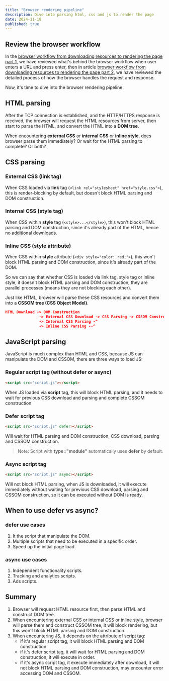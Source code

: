 ```yaml
---
title: "Browser rendering pipeline"
description: Dive into parsing html, css and js to render the page
date: 2024-11-18
published: true
---
```


## Review the browser workflow

In the [browser workflow from downloading resources to rendering the page part 1](/blog/browser-workflow-from-downloading-resources-to-rendering-the-page-part-1), we have reviewed what's behind the browser workflow when user enters a URL and press enter, then in article [browser workflow from downloading resources to rendering the page part 2](/blog/browser-workflow-from-downloading-resources-to-rendering-the-page-part-2), we have reviewed the detailed process of how the browser handles the request and response.

Now, it's time to dive into the browser rendering pipeline.

## HTML parsing

After the TCP connection is established, and the HTTP/HTTPS response is received, the browser will request the HTML resources from server, then start to parse the HTML, and convert the HTML into a **DOM tree**.

When encountering **external CSS** or **internal CSS** or **inline style**, does browser parse them immediately? Or wait for the HTML parsing to complete? Or both?

## CSS parsing

### External CSS (link tag)

When CSS loaded via **link** tag (`<link rel="stylesheet" href="style.css">`), this is render-blocking by default, but doesn't block HTML parsing and DOM construction.

### Internal CSS (style tag)

When CSS within **style** tag (`<style>...</style>`), this won't block HTML parsing and DOM construction, since it's already part of the HTML, hence no additional downloads.

### Inline CSS (style attribute)

When CSS within **style** attribute (`<div style="color: red;">`), this won't block HTML parsing and DOM construction, since it's already part of the DOM.

So we can say that whether CSS is loaded via link tag, style tag or inline style, it doesn't block HTML parsing and DOM construction, they are parallel processes (means they are not blocking each other).

Just like HTML, browser will parse these CSS resources and convert them into a **CSSOM tree (CSS Object Model)**.

```json
HTML Download -> DOM Construction
               -> External CSS Download -> CSS Parsing -> CSSOM Construction -> Render Tree -> Rendering
               -> Internal CSS Parsing -^
               -> Inline CSS Parsing --^
```

## JavaScript parsing

JavaScript is much complex than HTML and CSS, because JS can manipulate the DOM and CSSOM, there are three ways to load JS:

### Regular script tag (without defer or async)

```html
<script src="script.js"></script>
```

When JS loaded via **script** tag, this will block HTML parsing, and it needs to wait for previous CSS download and parsing and complete CSSOM construction.

### Defer script tag

```html
<script src="script.js" defer></script>
```

Will wait for HTML parsing and DOM construction, CSS download, parsing and CSSOM construction.

> Note: Script with **type="module"** automatically uses **defer** by default.

### Async script tag

```html
<script src="script.js" async></script>
```

Will not block HTML parsing, when JS is downloaded, it will execute immediately without waiting for previous CSS download, parsing and CSSOM construction, so it can be executed without DOM is ready.

## When to use defer vs async?

### defer use cases

1. It the script that manipulate the DOM.
2. Multiple scripts that need to be executed in a specific order.
3. Speed up the initial page load.

### async use cases

1. Independent functionality scripts.
2. Tracking and analytics scripts.
3. Ads scripts.

## Summary

1. Browser will request HTML resource first, then parse HTML and construct DOM tree.
2. When encountering external CSS or internal CSS or inline style, browser will parse them and construct CSSOM tree, it will block rendering, but this won't block HTML parsing and DOM construction.
3. When encountering JS, it depends on the attribute of script tag:
   - if it's regular script tag, it will block HTML parsing and DOM construction.
   - if it's defer script tag, it will wait for HTML parsing and DOM construction, it will execute in order.
   - if it's async script tag, it execute immediately after download, it will not block HTML parsing and DOM construction, may encounter error accessing DOM and CSSOM.

